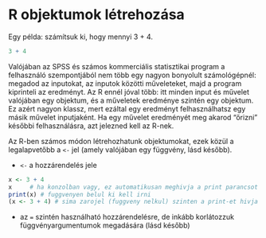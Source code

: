 # R objektumok létrehozása

Egy példa: számítsuk ki, hogy mennyi 3 + 4.
```r
3 + 4
```

Valójában az SPSS és számos kommerciális statisztikai program a felhasználó
szempontjából nem több egy nagyon bonyolult számológépnél: megadod az inputokat,
az inputok közötti műveleteket, majd a program kiprinteli az eredményt. Az R ennél 
jóval több: itt minden input és művelet valójában egy objektum, és a műveletek eredménye szintén egy objektum. Ez azért nagyon klassz, mert ezáltal egy eredményt
felhasználhatsz egy másik művelet inputjaként. Ha egy művelet eredményét meg akarod
"őrizni" későbbi felhasználásra, azt jelezned kell az R-nek. 

Az R-ben számos módon létrehozhatunk objektumokat, ezek közül a legalapvetőbb
a `<-` jel (amely valójában egy függvény, lásd később).

- `<-` a hozzárendelés jele
```r
x <- 3 + 4
x     # ha konzolban vagy, ez automatikusan meghivja a print parancsot
print(x) # fuggvenyen belul ki kell irni
(x <- 3 + 4) # sima zarojel (fuggveny nelkul) szinten a print-et hivja meg
```

- az `=` szintén használható hozzárendelésre, de inkább korlátozzuk függvényargumentumok megadására (lásd később)
